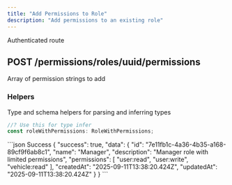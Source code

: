 ```yaml
---
title: "Add Permissions to Role"
description: "Add permissions to an existing role"
---
```


<Info>Authenticated route</Info>
## POST /permissions/roles/uuid/permissions

<ResponseField
  name="uuid"
  type="param"
  example="7e11fb1c-4a36-4b35-a168-89cf9f6ab8c1"
  required
/>

<Expandable title="Permissions Schema">
  <ResponseField
    name="permissions"
    type="string[]"
    example="['user:read', 'user:write']"
    required
  >
    Array of permission strings to add
  </ResponseField>
</Expandable>

### Helpers

Type and schema helpers for parsing and inferring types

```ts RoleWithPermissions
//? Use this for type infer
const roleWithPermissions: RoleWithPermissions;
```

<ResponseExample>
```json Success
{
    "success": true,
    "data": {
        "id": "7e11fb1c-4a36-4b35-a168-89cf9f6ab8c1",
        "name": "Manager",
        "description": "Manager role with limited permissions",
        "permissions": [
            "user:read",
            "user:write",
            "vehicle:read"
        ],
        "createdAt": "2025-09-11T13:38:20.424Z",
        "updatedAt": "2025-09-11T13:38:20.424Z"
    }
}
```
</ResponseExample>
